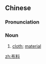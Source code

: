 ==Chinese==
{{zh-forms}}

===Pronunciation===
{{zh-pron
|m=bùliào
|c=bou3 liu6-2
|h=pfs=pu-liau
|mn=pò͘-liāu
|cat=n
}}

===Noun===
{{zh-noun}}

# [[cloth]]; [[material]]

[[zh:布料]]